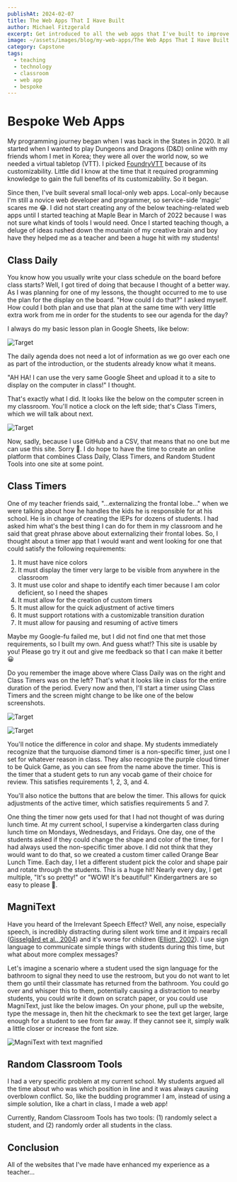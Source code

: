 ```yaml
---
publishAt: 2024-02-07
title: The Web Apps That I Have Built
author: Michael Fitzgerald
excerpt: Get introduced to all the web apps that I've built to improve my teaching experience and my students' learning experiences.
image: ~/assets/images/blog/my-web-apps/The Web Apps That I Have Built.png
category: Capstone
tags:
  - teaching
  - technology
  - classroom
  - web app
  - bespoke
---
```



# Bespoke Web Apps

My programming journey began when I was back in the States in 2020. It all started when I wanted to play Dungeons and Dragons (D&D) online with my friends whom I met in Korea; they were all over the world now, so we needed a virtual tabletop (VTT). I picked [FoundryVTT](https://foundryvtt.com/) because of its customizability. Little did I know at the time that it required programming knowledge to gain the full benefits of its customizability. So it began.

Since then, I've built several small local-only web apps. Local-only because I'm still a novice web developer and programmer, so service-side 'magic' scares me 😂. I did not start creating any of the below teaching-related web apps until I started teaching at Maple Bear in March of 2022 because I was not sure what kinds of tools I would need. Once I started teaching though, a deluge of ideas rushed down the mountain of my creative brain and boy have they helped me as a teacher and been a huge hit with my students!

## Class Daily

You know how you usually write your class schedule on the board before class starts? Well, I got tired of doing that because I thought of a better way. As I was planning for one of my lessons, the thought occurred to me to use the plan for the display on the board. "How could I do that?" I asked myself. How could I both plan and use that plan at the same time with very little extra work from me in order for the students to see our agenda for the day?

I always do my basic lesson plan in Google Sheets, like below:

<Image
  src="/assets/images/blog/my-web-apps/image2.jpg"
  alt="Target"
  width={600}
  height={400}
/>

The daily agenda does not need a lot of information as we go over each one as part of the introduction, or the students already know what it means.

"AH HA! I can use the very same Google Sheet and upload it to a site to display on the computer in class!" I thought.

That's exactly what I did. It looks like the below on the computer screen in my classroom. You'll notice a clock on the left side; that's Class Timers, which we will talk about next.

<Image
  src="/assets/images/blog/my-web-apps/image3.jpg"
  alt="Target"
  width={600}
  height={400}
/>

Now, sadly, because I use GitHub and a CSV, that means that no one but me can use this site. Sorry 🙁. I do hope to have the time to create an online platform that combines Class Daily, Class Timers, and Random Student Tools into one site at some point.

## Class Timers

One of my teacher friends said, "\...externalizing the frontal lobe\..." when we were talking about how he handles the kids he is responsible for at his school. He is in charge of creating the IEPs for dozens of students. I had asked him what's the best thing I can do for them in my classroom and he said that great phrase above about externalizing their frontal lobes. So, I thought about a timer app that I would want and went looking for one that could satisfy the following requirements:

1.  It must have nice colors
2.  It must display the timer very large to be visible from anywhere in the classroom
3.  It must use color and shape to identify each timer because I am color deficient, so I need the shapes
4.  It must allow for the creation of custom timers
5.  It must allow for the quick adjustment of active timers
6.  It must support rotations with a customizable transition duration
7.  It must allow for pausing and resuming of active timers

Maybe my Google-fu failed me, but I did not find one that met those requirements, so I built my own. And guess what!? This site is usable by you! Please go try it out and give me feedback so that I can make it better 😀

Do you remember the image above where Class Daily was on the right and Class Timers was on the left? That's what it looks like in class for the entire duration of the period. Every now and then, I'll start a timer using Class Timers and the screen might change to be like one of the below screenshots.

<Image
  src="/assets/images/blog/my-web-apps/image4.jpg"
  alt="Target"
  width={600}
  height={400}
/>

<Image
  src="/assets/images/blog/my-web-apps/image5.jpg"
  alt="Target"
  width={600}
  height={400}
/>

You'll notice the difference in color and shape. My students immediately recognize that the turquoise diamond timer is a non-specific timer, just one I set for whatever reason in class. They also recognize the purple cloud timer to be Quick Game, as you can see from the name above the timer. This is the timer that a student gets to run any vocab game of their choice for review. This satisfies requirements 1, 2, 3, and 4.

You'll also notice the buttons that are below the timer. This allows for quick adjustments of the active timer, which satisfies requirements 5 and 7.

One thing the timer now gets used for that I had not thought of was during lunch time. At my current school, I supervise a kindergarten class during lunch time on Mondays, Wednesdays, and Fridays. One day, one of the students asked if they could change the shape and color of the timer, for I had always used the non-specific timer above. I did not think that they would want to do that, so we created a custom timer called Orange Bear Lunch Time. Each day, I let a different student pick the color and shape pair and rotate through the students. This is a huge hit! Nearly every day, I get multiple, "It's so pretty!" or "WOW! It's beautiful!" Kindergartners are so easy to please 🤣.

## MagniText

Have you heard of the Irrelevant Speech Effect? Well, any noise, especially speech, is incredibly distracting during silent work time and it impairs recall ([Gisselgård et al., 2004](https://doi.org/10.3758/bf03194948)) and it's worse for children ([Elliott, 2002](https://doi.org/10.1016/j.neuroimage.2004.02.031)). I use sign language to communicate simple things with students during this time, but what about more complex messages?

Let's imagine a scenario where a student used the sign language for the bathroom to signal they need to use the restroom, but you do not want to let them go until their classmate has returned from the bathroom. You could go over and whisper this to them, potentially causing a distraction to nearby students, you could write it down on scratch paper, or you could use MagniText, just like the below images. On your phone, pull up the website, type the message in, then hit the checkmark to see the text get larger, large enough for a student to see from far away. If they cannot see it, simply walk a little closer or increase the font size.

<Image
  src="/assets/images/blog/my-web-apps/image6.jpg"
  alt="MagniText with text magnified"
  width={600}
  height={400}
/>

## Random Classroom Tools

I had a very specific problem at my current school. My students argued all the time about who was which position in line and it was always causing overblown conflict. So, like the budding programmer I am, instead of using a simple solution, like a chart in class, I made a web app!

Currently, Random Classroom Tools has two tools: (1) randomly select a student, and (2) randomly order all students in the class.

## Conclusion

All of the websites that I've made have enhanced my experience as a teacher...
